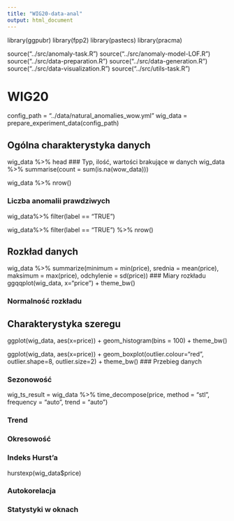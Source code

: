 ```yaml
---
title: "WIG20-data-anal"
output: html_document
---
```

library(ggpubr)
library(fpp2)
library(pastecs)
library(pracma)

source("../src/anomaly-task.R")
source("../src/anomaly-model-LOF.R")
source("../src/data-preparation.R")
source("../src/data-generation.R")
source("../src/data-visualization.R")
source("../src/utils-task.R")

# WIG20

config_path = "../data/natural_anomalies_wow.yml"
wig_data = prepare_experiment_data(config_path)

## Ogólna charakterystyka danych 
wig_data %>%
  head
### Typ, ilość, wartości brakujące w danych
wig_data %>% 
  summarise(count = sum(is.na(wow_data)))
  
wig_data %>%
  nrow()
  
### Liczba anomalii prawdziwych 
wig_data%>%
  filter(label == "TRUE") 
  
wig_data%>%
  filter(label == "TRUE") %>%
  nrow()

## Rozkład danych
wig_data %>%
  summarize(minimum = min(price), srednia = mean(price), maksimum = max(price), odchylenie = sd(price))
### Miary rozkładu
ggqqplot(wig_data, x="price") + theme_bw()

### Normalność rozkładu

## Charakterystyka szeregu
ggplot(wig_data, aes(x=price)) + geom_histogram(bins = 100) + theme_bw()

ggplot(wig_data, aes(x=price)) + geom_boxplot(outlier.colour="red", outlier.shape=8, outlier.size=2) + theme_bw()
### Przebieg danych

### Sezonowość
 wig_ts_result = wig_data %>% time_decompose(price, method = "stl", frequency = "auto", trend = "auto")

### Trend

### Okresowość 

### Indeks Hurst'a
 hurstexp(wig_data$price)
 
### Autokorelacja

### Statystyki w oknach 
